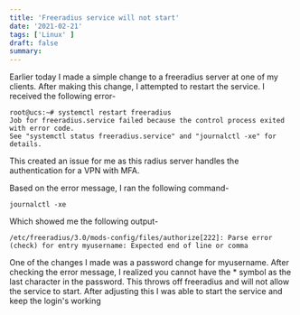 ```yaml
---
title: 'Freeradius service will not start'
date: '2021-02-21'
tags: ['Linux' ]
draft: false
summary:
---
```


Earlier today I made a simple change to a freeradius server at one of my clients. After making this change, I attempted to restart the service. I received the following error-


```
root@ucs:~# systemctl restart freeradius
Job for freeradius.service failed because the control process exited with error code.
See "systemctl status freeradius.service" and "journalctl -xe" for details.
``` 

This created an issue for me as this radius server handles the authentication for a VPN with MFA. 

Based on the error message, I ran the following command-


```
journalctl -xe

``` 
Which showed me the following output-


```
/etc/freeradius/3.0/mods-config/files/authorize[222]: Parse error (check) for entry myusername: Expected end of line or comma
``` 

One of the changes I made was a password change for myusername. After checking the error message, I realized you cannot have the * symbol as the last character in the password. This throws off freeradius and will not allow the service to start. After adjusting this I was able to start the service and keep the login's working
